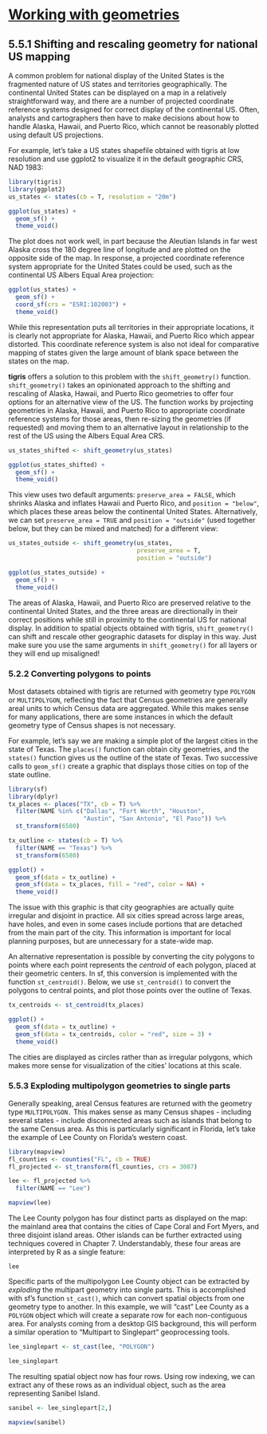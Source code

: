 # [Working with geometries](https://walker-data.com/census-r/census-geographic-data-and-applications-in-r.html#working-with-geometries)

## 5.5.1 Shifting and rescaling geometry for national US mapping

A common problem for national display of the United States is the fragmented nature of US states and territories geographically. The continental United States can be displayed on a map in a relatively straightforward way, and there are a number of projected coordinate reference systems designed for correct display of the continental US. Often, analysts and cartographers then have to make decisions about how to handle Alaska, Hawaii, and Puerto Rico, which cannot be reasonably plotted using default US projections.

For example, let’s take a US states shapefile obtained with tigris at low resolution and use ggplot2 to visualize it in the default geographic CRS, NAD 1983:

```r
library(tigris)
library(ggplot2)
us_states <- states(cb = T, resolution = "20m")

ggplot(us_states) +
  geom_sf() +
  theme_void()
```
The plot does not work well, in part because the Aleutian Islands in far west Alaska cross the 180 degree line of longitude and are plotted on the opposite side of the map. In response, a projected coordinate reference system appropriate for the United States could be used, such as the continental US Albers Equal Area projection:

```r
ggplot(us_states) +
  geom_sf() +
  coord_sf(crs = "ESRI:102003") +
  theme_void()
```
While this representation puts all territories in their appropriate locations, it is clearly not appropriate for Alaska, Hawaii, and Puerto Rico which appear distorted. This coordinate reference system is also not ideal for comparative mapping of states given the large amount of blank space between the states on the map.

**tigris** offers a solution to this problem with the `shift_geometry()` function. `shift_geometry()` takes an opinionated approach to the shifting and rescaling of Alaska, Hawaii, and Puerto Rico geometries to offer four options for an alternative view of the US. The function works by projecting geometries in Alaska, Hawaii, and Puerto Rico to appropriate coordinate reference systems for those areas, then re-sizing the geometries (if requested) and moving them to an alternative layout in relationship to the rest of the US using the Albers Equal Area CRS.

```r
us_states_shifted <- shift_geometry(us_states)

ggplot(us_states_shifted) +
  geom_sf() +
  theme_void()

```
This view uses two default arguments: `preserve_area = FALSE`, which shrinks Alaska and inflates Hawaii and Puerto Rico, and `position = "below"`, which places these areas below the continental United States. Alternatively, we can set `preserve_area = TRUE` and `position = "outside"` (used together below, but they can be mixed and matched) for a different view:

```r
us_states_outside <- shift_geometry(us_states,
                                    preserve_area = T,
                                    position = "outside")

ggplot(us_states_outside) +
  geom_sf() +
  theme_void()
```

The areas of Alaska, Hawaii, and Puerto Rico are preserved relative to the continental United States, and the three areas are directionally in their correct positions while still in proximity to the continental US for national display. In addition to spatial objects obtained with tigris, `shift_geometry()` can shift and rescale other geographic datasets for display in this way. Just make sure you use the same arguments in `shift_geometry()` for all layers or they will end up misaligned!

### 5.2.2 Converting polygons to points
Most datasets obtained with tigris are returned with geometry type `POLYGON` or `MULTIPOLYGON`, reflecting the fact that Census geometries are generally areal units to which Census data are aggregated. While this makes sense for many applications, there are some instances in which the default geometry type of Census shapes is not necessary.

For example, let’s say we are making a simple plot of the largest cities in the state of Texas. The `places()` function can obtain city geometries, and the `states()` function gives us the outline of the state of Texas. Two successive calls to `geom_sf()` create a graphic that displays those cities on top of the state outline.

```r
library(sf)
library(dplyr)
tx_places <- places("TX", cb = T) %>% 
  filter(NAME %in% c("Dallas", "Fort Worth", "Houston",
                     "Austin", "San Antonio", "El Paso")) %>% 
  st_transform(6580)

tx_outline <- states(cb = T) %>% 
  filter(NAME == "Texas") %>% 
  st_transform(6580)

ggplot() +
  geom_sf(data = tx_outline) +
  geom_sf(data = tx_places, fill = "red", color = NA) +
  theme_void()
```

The issue with this graphic is that city geographies are actually quite irregular and disjoint in practice. All six cities spread across large areas, have holes, and even in some cases include portions that are detached from the main part of the city. This information is important for local planning purposes, but are unnecessary for a state-wide map.

An alternative representation is possible by converting the city polygons to points where each point represents the _centroid_ of each polygon, placed at their geometric centers. In sf, this conversion is implemented with the function `st_centroid()`. Below, we use `st_centroid()` to convert the polygons to central points, and plot those points over the outline of Texas.

```r
tx_centroids <- st_centroid(tx_places)

ggplot() +
  geom_sf(data = tx_outline) +
  geom_sf(data = tx_centroids, color = "red", size = 3) +
  theme_void()
```

The cities are displayed as circles rather than as irregular polygons, which makes more sense for visualization of the cities’ locations at this scale.

### 5.5.3 Exploding multipolygon geometries to single parts
Generally speaking, areal Census features are returned with the geometry type `MULTIPOLYGON.` This makes sense as many Census shapes - including several states - include disconnected areas such as islands that belong to the same Census area. As this is particularly significant in Florida, let’s take the example of Lee County on Florida’s western coast.

```r
library(mapview)
fl_counties <- counties("FL", cb = TRUE)
fl_projected <- st_transform(fl_counties, crs = 3087)

lee <- fl_projected %>% 
  filter(NAME == "Lee")

mapview(lee)
```
The Lee County polygon has four distinct parts as displayed on the map: the mainland area that contains the cities of Cape Coral and Fort Myers, and three disjoint island areas. Other islands can be further extracted using techniques covered in Chapter 7. Understandably, these four areas are interpreted by R as a single feature:

```lee```

Specific parts of the multipolygon Lee County object can be extracted by _exploding_ the multipart geometry into single parts. This is accomplished with sf’s function `st_cast()`, which can convert spatial objects from one geometry type to another. In this example, we will “cast” Lee County as a `POLYGON` object which will create a separate row for each non-contiguous area. For analysts coming from a desktop GIS background, this will perform a similar operation to “Multipart to Singlepart” geoprocessing tools.

```r
lee_singlepart <- st_cast(lee, "POLYGON")

lee_singlepart
```
The resulting spatial object now has four rows. Using row indexing, we can extract any of these rows as an individual object, such as the area representing Sanibel Island.

```r
sanibel <- lee_singlepart[2,]

mapview(sanibel)
```
